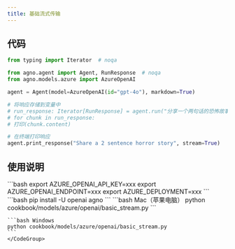 ```yaml
---
title: 基础流式传输
---
```

## 代码

```python cookbook/models/azure/openai/basic_stream.py
from typing import Iterator  # noqa

from agno.agent import Agent, RunResponse  # noqa
from agno.models.azure import AzureOpenAI

agent = Agent(model=AzureOpenAI(id="gpt-4o"), markdown=True)

# 将响应存储到变量中
# run_response: Iterator[RunResponse] = agent.run("分享一个两句话的恐怖故事", stream=True)
# for chunk in run_response:
# 打印(chunk.content)

# 在终端打印响应
agent.print_response("Share a 2 sentence horror story", stream=True)
```

## 使用说明

<Steps>
  <Snippet file="create-venv-step.mdx" />

  <Step title="设置您的API密钥">
    ```bash
    export AZURE_OPENAI_API_KEY=xxx
    export AZURE_OPENAI_ENDPOINT=xxx
    export AZURE_DEPLOYMENT=xxx
    ```
  </Step>

  <Step title="安装库">
    ```bash
    pip install -U openai agno
    ```
  </Step>

  <Step title="运行智能体">
    <CodeGroup>
    ```bash Mac（苹果电脑）
    python cookbook/models/azure/openai/basic_stream.py
    ```

    ```bash Windows
    python cookbook/models/azure/openai/basic_stream.py
    ```
    </CodeGroup>
  </Step>
</Steps>